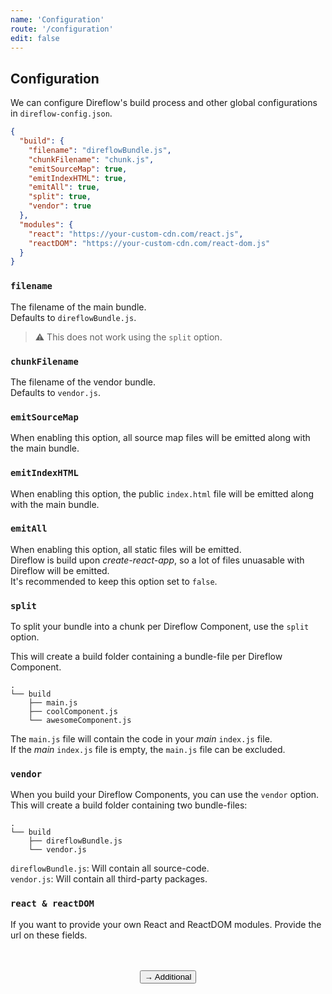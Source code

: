 ```yaml
---
name: 'Configuration'
route: '/configuration'
edit: false
---
```



## Configuration

We can configure Direflow's build process and other global configurations in `direflow-config.json`.

```json
{
  "build": {
    "filename": "direflowBundle.js",
    "chunkFilename": "chunk.js",
    "emitSourceMap": true,
    "emitIndexHTML": true,
    "emitAll": true,
    "split": true,
    "vendor": true
  },
  "modules": {
    "react": "https://your-custom-cdn.com/react.js",
    "reactDOM": "https://your-custom-cdn.com/react-dom.js"
  }
}
```

### `filename`
The filename of the main bundle.  
Defaults to `direflowBundle.js`.

> ⚠️ This does not work using the `split` option.

### `chunkFilename`
The filename of the vendor bundle.  
Defaults to `vendor.js`.

### `emitSourceMap`
When enabling this option, all source map files will be emitted along with the main bundle.

### `emitIndexHTML`
When enabling this option, the public `index.html` file will be emitted along with the main bundle.

### `emitAll`
When enabling this option, all static files will be emitted.  
Direflow is build upon *create-react-app*, so a lot of files unuasable with Direflow will be emitted.  
It's recommended to keep this option set to `false`.  

### `split`
To split your bundle into a chunk per Direflow Component, use the `split` option.

This will create a build folder containing a bundle-file per Direflow Component.

```
.
└── build
    ├── main.js
    ├── coolComponent.js
    └── awesomeComponent.js
```

The `main.js` file will contain the code in your _main_ `index.js` file.  
If the _main_ `index.js` file is empty, the `main.js` file can be excluded.

### `vendor`
When you build your Direflow Components, you can use the `vendor` option.
This will create a build folder containing two bundle-files:

```
.
└── build
    ├── direflowBundle.js
    └── vendor.js
```

`direflowBundle.js`: Will contain all source-code.  
`vendor.js`: Will contain all third-party packages.

### `react & reactDOM`
If you want to provide your own React and ReactDOM modules.
Provide the url on these fields.

<br />
<br />

<span style="display: flex; justify-content: center">
  <Link to='/additional'>
    <Button>→ Additional</Button>
  </Link>
</span>
